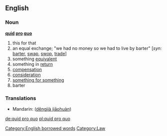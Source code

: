 ==English==

===Noun===
'''[[quid]] [[pro]] [[quo]]'''

# this for that
# an equal exchange; "we had no money so we had to live by barter" [''syn:'' [[barter]], [[swap]], [[swop]], [[trade]]]
# something [[equivalent]]
# something in [[return]]
# [[compensation]]
# [[consideration]]
# [[something for something]]
# barter
===Translations===
{{top}}
*Mandarin: {{zh-ts|等價交換|等价交换}} ([[děngjià jiāohuàn]])
{{mid}}
{{bottom}}

[[Category:English borrowed words]]
[[Category:Law]]

[[de:quid pro quo]]
[[pl:quid pro quo]]